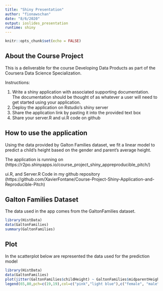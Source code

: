 ```yaml
---
title: "Shiny Presentation"
author: "fionawschan"
date: "8/6/2020"
output: ioslides_presentation
runtime: shiny
---
```


```r
knitr::opts_chunk$set(echo = FALSE)
```

## About the Course Project

This is a deliverable for the course Developing Data Products as part of the Coursera Data Science Specialization.

Instructions:

1. Write a shiny application with associated supporting documentation. The documentation should be thought of as whatever a user will need to get started using your application.
2. Deploy the application on Rstudio's shiny server
3. Share the application link by pasting it into the provided text box
4. Share your server.R and ui.R code on github

## How to use the application

Using the data provided by Galton Families dataset, we fit a linear model to predict a child's height based on the gender and parent's average height.

The application is running on (https://r2po.shinyapps.io/course_project_shiny_appreproducible_pitch/)

ui.R, and Server.R Code in my github repository (https://github.com/XavierFontane/Course-Project-Shiny-Application-and-Reproducible-Pitch)

## Galton Families Dataset

The data used in the app comes from the GaltonFamilies dataset. 

```r
library(HistData)
data(GaltonFamilies)
summary(GaltonFamilies)
```

## Plot
In the scatterplot below are represented the data used for the prediction model
```r
library(HistData)
data(GaltonFamilies)
plot(jitter(GaltonFamilies$childHeight) ~ GaltonFamilies$midparentHeight,xlab="Average Height of the Parents (in inches)",ylab="Height of the Child (in inches)",main="Scatterplot of Galton Family Data",pch=19,frame.plot=FALSE,col=ifelse(GaltonFamilies$gender=="female", "pink", "light blue"))
legend(65,80,pch=c(19,19),col=c("pink","light blue"),c("female", "male"),bty="o",cex=.8)
```

